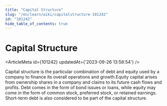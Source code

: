 ```yaml
---
title: "Capital Structure"
slug: "/en/learn/wiki/capitalstructure-101242"
id: "101242"
hide_table_of_contents: true
---
```



# Capital Structure

<ArticleMeta id={101242} updatedAt={'2023-09-26 13:58:54'} />
<div className='border-solid border-b border-t-0 my-4 border-[var(--ifm-color-gray-300)]' />

Capital structure is the particular combination of debt and equity used by a company to finance its overall operations and growth.Equity capital arises from ownership shares in a company and claims to its future cash flows and profits. Debt comes in the form of bond issues or loans, while equity may come in the form of common stock, preferred stock, or retained earnings. Short-term debt is also considered to be part of the capital structure.
